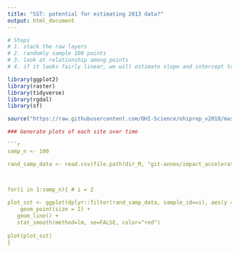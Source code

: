 ```yaml
---
title: "SST: potential for estimating 2013 data?"
output: html_document
---
```




```r
# Steps
# 1. stack the raw layers
# 2. randomly sample 100 points
# 3. look at relationship among points
# 4. if it looks fairly linear, we will estimate slope and intercept to calculate remaining years

library(ggplot2)
library(raster)
library(tidyverse)
library(rgdal)
library(sf)

source("https://raw.githubusercontent.com/OHI-Science/ohiprep_v2018/master/src/R/spatial_common.R")

### Generate plots of each site over time

```r


samp_n <- 100

rand_samp_data <- read.csv(file.path(dir_M, "git-annex/impact_acceleration/stressors/sst/int/rand_sample_diff.csv"))



for(i in 1:samp_n){ # i = 2
 
plot_sst <- ggplot(dplyr::filter(rand_samp_data, sample_id==i), aes(y = sst_anom, x = year)) +
    geom_point(size = 2) +
   geom_line() + 
   stat_smooth(method=lm, se=FALSE, color="red")
  
plot(plot_sst)  
}


```
